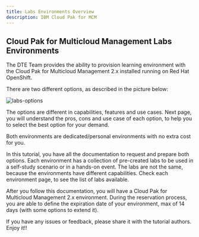 ```yaml
---
title: Labs Environments Overview
description: IBM Cloud Pak for MCM
---
```


## Cloud Pak for Multicloud Management Labs Environments

The DTE Team provides the ability to provision learning environment with the Cloud Pak for Multicloud Management 2.x installed running on Red Hat OpenShift.

There are two different options, as described in the picture below:

![labs-options](images/labs-options.png)

The options are different in capabilities, features and use cases. Next page, you will understand the pros, cons and use case of each option, to help you to select the best option for your demand.

Both environments are dedicated/personal environments with no extra cost for you.

In this tutorial, you have all the documentation to request and prepare both options. Each environment has a collection of pre-created labs to be used in a self-study scenario or in a hands-on event. The labs are not the same, because the environments have different capabilities. Check each environment page, to see the list of labs available.

After you follow this documentation, you will have a Cloud Pak for Multicloud Management 2.x environment. During the reservation process, you are able to define the expiration date of your environment, max of 14 days (with some options to extend it).

If you have any issues or feedback, please share it with the tutorial authors. Enjoy it!!
